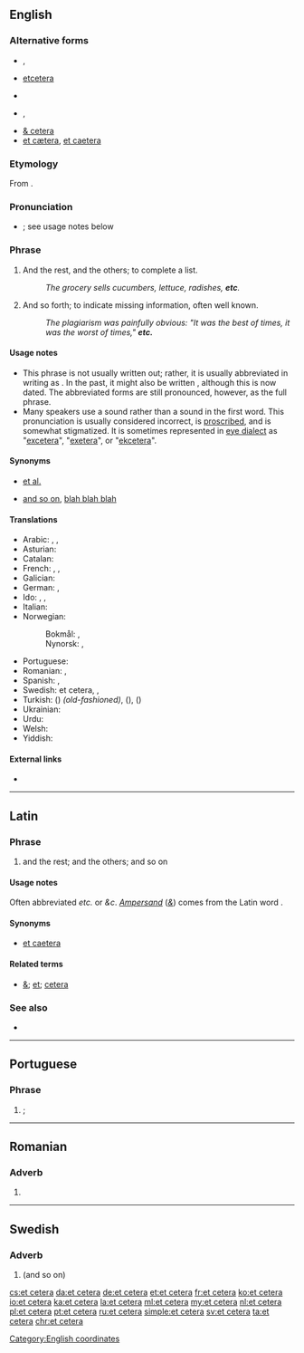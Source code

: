 ==English==

===Alternative forms===
{{top2}}
* {{l|en|etc}}, {{l|en|etc.}}
* [[etcetera]]
* {{l|en|et ceteræ}} {{qualifier|archaic}}
{{mid2}}
* {{l|en|&c}}, {{l|en|&c.}} {{qualifier|dated}}
* [[& cetera]] {{qualifier|dated}}
* [[et cætera]], [[et caetera]] {{qualifier|[[erroneous]] and archaic}}
{{bottom}}

===Etymology===
From {{etyl|la|en}} {{m|la|et cētera||and the rest" or "and so forth}}.

===Pronunciation===
* {{IPA|/ˌɛt ˈsɛt(ə)ɹə/|/ˌɛkˈsɛt(ə)ɹə/|lang=en}}; see usage notes below
*: {{audio|en-us-etc.ogg|Audio (US)|lang=en}}

===Phrase===
{{head|en|phrase}}

# And the rest, and the others; to complete a list.
#: ''The grocery sells cucumbers, lettuce, radishes, '''etc'''.''
# And so forth; to indicate missing information, often well known.
#: ''The plagiarism was painfully obvious: "It was the best of times, it was the worst of times," '''etc.'''''

====Usage notes====
* This phrase is not usually written out; rather, it is usually abbreviated in writing as {{m|en|etc.}}. In the past, it might also be written {{m|en|&c.}}, although this is now dated. The abbreviated forms are still pronounced, however, as the full phrase.
* Many speakers use a {{IPAchar|/k/|lang=en}} sound rather than a {{IPAchar|/t/|lang=en}} sound in the first word. This pronunciation is usually considered incorrect, is [[proscribe]]d, and is somewhat stigmatized. It is sometimes represented in [[eye dialect]] as "[[excetera#English|excetera]]", "[[exetera#English|exetera]]", or "[[ekcetera#English|ekcetera]]".

====Synonyms====
* {{sense|to complete a list}} [[et al.]]
* {{sense|and so forth}} [[and so on]], [[blah blah blah]] {{a|colloquial}}

====Translations====
{{trans-top-also|and so on|and so forth|etc.}}
* Arabic: {{t|ar|وَهَلُمَّ جَرًّا|tr=wa-halumma jarran}}, {{t|ar|إِلَخ}}, {{t|ar|إِلَى آخِرِه}}
* Asturian: {{t|ast|etcétera}}
* Catalan: {{t|ca|etcètera}}
* French: {{t+|fr|et cétéra}}, {{t+|fr|etc.}}, {{t+|fr|et cætera}}
* Galician: {{t|gl|etcétera}}
* German: {{t+|de|etc.}}, {{t+|de|et cetera}}
* Ido: {{t|io|e cetere}}, {{t+|io|e.c.}}, {{t+|io|edc.}}
* Italian: {{t+|it|eccetera}}
* Norwegian:
*: Bokmål: {{t|no|et cetera}}, {{t+|no|etc.}}
*: Nynorsk: {{t|nn|et cetera}}, {{t|nn|etc.}}
{{trans-mid}}
* Portuguese: {{t+|pt|et cetera}}
* Romanian: {{t|ro|etc.}}, {{t+|ro|etcetera}}
* Spanish: {{t+|es|etcétera}}, {{t|es|y más}}
* Swedish: et cetera, {{t+|sv|etc.}}, {{t+|sv|etcetera}}
* Turkish: {{t|tr|ve saire}} ({{t|tr|vs}}) ''(old-fashioned)'', {{t|tr|ve bunun gibi}} ({{t|tr|vb}}), {{t|tr|ve benzeri}} ({{t|tr|vb}})
* Ukrainian: {{t|uk|і так да́лі|sc=Cyrl}}
* Urdu: {{t|ur|وغیرہ|tr=vaġairah|sc=ur-Arab}}
* Welsh: {{t|cy|ac yn y blaen}}
* Yiddish: {{t|yi|און אַזוי ווײַטער|sc=Hebr}}
{{trans-bottom}}

====External links====
* {{pedialite}}

[[Category:English coordinates]]

----

==Latin==

===Phrase===
{{head|la|phrase|head=[[et]] [[cētera]]}}

# and the rest; and the others; and so on

====Usage notes====
Often abbreviated ''etc.'' or ''&c''. ''[[ampersand|Ampersand]]'' (''[[&]]'') comes from the Latin word {{m|la|et||and}}.

====Synonyms====
* [[et caetera]]

====Related terms====
* [[&]]; [[et]]; [[cetera]]

===See also===
* {{l|la|et hoc genus omne}}

----

==Portuguese==

===Phrase===
{{head|pt|phrase|head=[[et]] [[cetera]]}}

# {{l|en|et cetera}}; {{l|en|and so on}}

----

==Romanian==

===Adverb===
{{ro-adv}}

# {{alternative spelling of|etcetera|lang=ro}}

----

==Swedish==

===Adverb===
{{head|sv|adverb}}

# {{l|en|et cetera}} (and so on)

{{tbot entry|Swedish|etcetera|2009|April|sv}}

[[cs:et cetera]]
[[da:et cetera]]
[[de:et cetera]]
[[et:et cetera]]
[[fr:et cetera]]
[[ko:et cetera]]
[[io:et cetera]]
[[ka:et cetera]]
[[la:et cetera]]
[[ml:et cetera]]
[[my:et cetera]]
[[nl:et cetera]]
[[pl:et cetera]]
[[pt:et cetera]]
[[ru:et cetera]]
[[simple:et cetera]]
[[sv:et cetera]]
[[ta:et cetera]]
[[chr:et cetera]]